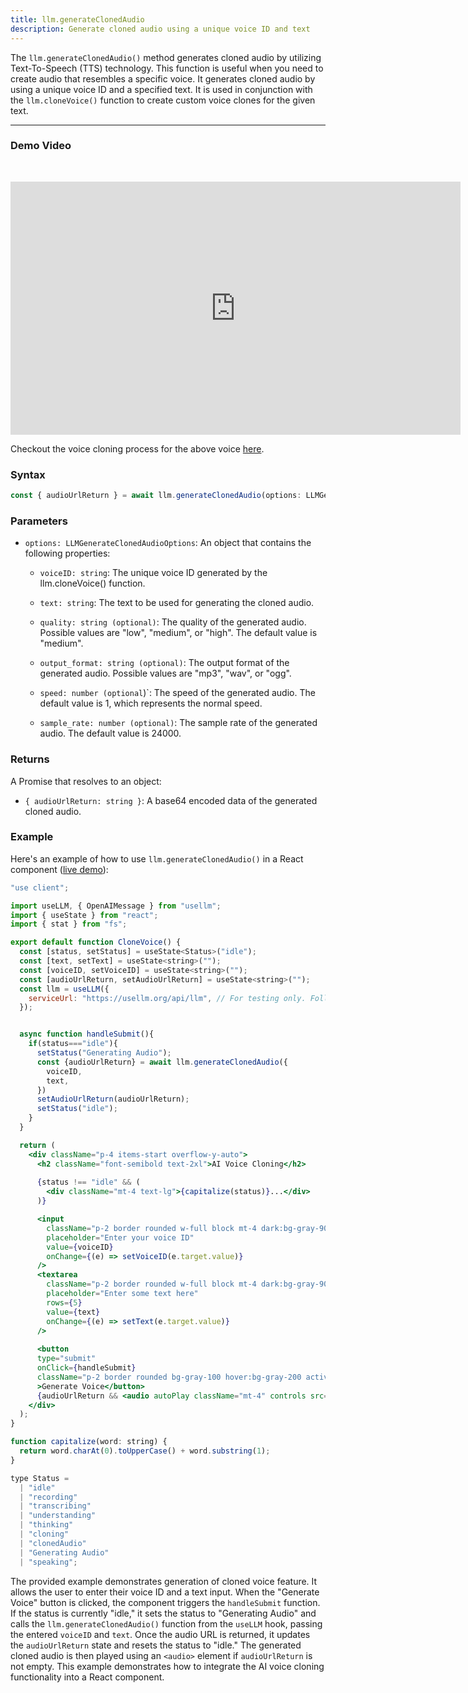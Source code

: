 ```yaml
---
title: llm.generateClonedAudio
description: Generate cloned audio using a unique voice ID and text
---
```


The `llm.generateClonedAudio()` method generates cloned audio by utilizing Text-To-Speech (TTS) technology. This function is useful when you need to create audio that resembles a specific voice. It generates cloned audio by using a unique voice ID and a specified text. It is used in conjunction with the `llm.cloneVoice()` function to create custom voice clones for the given text.

---

### Demo Video

&nbsp;

<iframe width="720" height="405" src="https://www.youtube.com/embed/vOcRj0EsBHw" title="YouTube video player" frameborder="0" allow="accelerometer; autoplay; clipboard-write; encrypted-media; gyroscope; picture-in-picture; web-share" allowfullscreen></iframe>

Checkout the voice cloning process for the above voice [here](clone-voice).

### Syntax

```typescript
const { audioUrlReturn } = await llm.generateClonedAudio(options: LLMGenerateClonedAudioOptions);
```

### Parameters

- `options: LLMGenerateClonedAudioOptions`: An object that contains the following properties:

  - `voiceID: string`: The unique voice ID generated by the llm.cloneVoice() function.

  - `text: string`: The text to be used for generating the cloned audio.

  - `quality: string (optional)`: The quality of the generated audio. Possible values are "low", "medium", or "high". The default value is "medium".

  - `output_format: string (optional)`: The output format of the generated audio. Possible values are "mp3", "wav", or "ogg".

  - `speed: number (optional`)`: The speed of the generated audio. The default value is 1, which represents the normal speed.

  - `sample_rate: number (optional)`: The sample rate of the generated audio. The default value is 24000.


### Returns

A Promise that resolves to an object:

- `{ audioUrlReturn: string }`: A base64 encoded data of the generated cloned audio.

### Example

Here's an example of how to use `llm.generateClonedAudio()` in a React component ([live demo](https://usellm.org/demo/clone-voice)):

```jsx
"use client";

import useLLM, { OpenAIMessage } from "usellm";
import { useState } from "react";
import { stat } from "fs";

export default function CloneVoice() {
  const [status, setStatus] = useState<Status>("idle");
  const [text, setText] = useState<string>("");
  const [voiceID, setVoiceID] = useState<string>("");
  const [audioUrlReturn, setAudioUrlReturn] = useState<string>("");
  const llm = useLLM({
    serviceUrl: "https://usellm.org/api/llm", // For testing only. Follow this guide to create your own service URL: https://usellm.org/docs/api-reference/create-llm-service
  });


  async function handleSubmit(){
    if(status==="idle"){
      setStatus("Generating Audio");
      const {audioUrlReturn} = await llm.generateClonedAudio({
        voiceID,
        text,
      })
      setAudioUrlReturn(audioUrlReturn);
      setStatus("idle");
    }
  }

  return (
    <div className="p-4 items-start overflow-y-auto">
      <h2 className="font-semibold text-2xl">AI Voice Cloning</h2>
    
      {status !== "idle" && (
        <div className="mt-4 text-lg">{capitalize(status)}...</div>
      )}

      <input
        className="p-2 border rounded w-full block mt-4 dark:bg-gray-900 dark:text-white"
        placeholder="Enter your voice ID"
        value={voiceID}
        onChange={(e) => setVoiceID(e.target.value)}
      />
      <textarea
        className="p-2 border rounded w-full block mt-4 dark:bg-gray-900 dark:text-white"
        placeholder="Enter some text here"
        rows={5}
        value={text}
        onChange={(e) => setText(e.target.value)}
      />
      
      <button 
      type="submit" 
      onClick={handleSubmit}
      className="p-2 border rounded bg-gray-100 hover:bg-gray-200 active:bg-gray-300 dark:bg-white dark:text-black font-medium mt-4 "
      >Generate Voice</button>
      {audioUrlReturn && <audio autoPlay className="mt-4" controls src={audioUrlReturn} />}
    </div>
  );
}

function capitalize(word: string) {
  return word.charAt(0).toUpperCase() + word.substring(1);
}

type Status =
  | "idle"
  | "recording"
  | "transcribing"
  | "understanding"
  | "thinking"
  | "cloning"
  | "clonedAudio"
  | "Generating Audio"
  | "speaking";
```

The provided example demonstrates generation of cloned voice feature. It allows the user to enter their voice ID and a text input. When the "Generate Voice" button is clicked, the component triggers the `handleSubmit` function. If the status is currently "idle," it sets the status to "Generating Audio" and calls the `llm.generateClonedAudio()` function from the `useLLM` hook, passing the entered `voiceID` and `text`. Once the audio URL is returned, it updates the `audioUrlReturn` state and resets the status to "idle." The generated cloned audio is then played using an `<audio>` element if `audioUrlReturn` is not empty. This example demonstrates how to integrate the AI voice cloning functionality into a React component.


